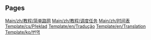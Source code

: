 
== Pages ==
[[Main/zh/教程/简单路网]]
[[Main/zh/教程/调度任务]]
[[Main/zh/时间表]]
[[Template/cs/Překlad]]
[[Template/en/Tradução]]
[[Template/en/Translation]]
[[Template/ko/번역]]
